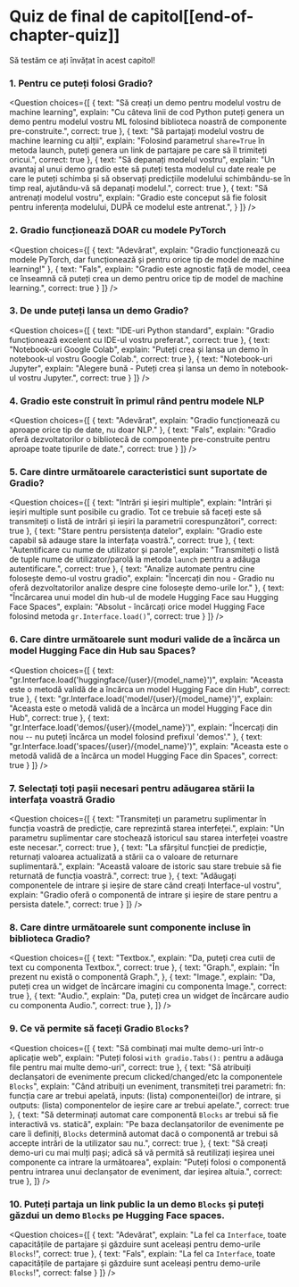 <!-- DISABLE-FRONTMATTER-SECTIONS -->

# Quiz de final de capitol[[end-of-chapter-quiz]]

<CourseFloatingBanner
    chapter={9}
    classNames="absolute z-10 right-0 top-0"
/>

Să testăm ce ați învățat în acest capitol!

### 1. Pentru ce puteți folosi Gradio?

<Question
	choices={[
        {
			text: "Să creați un demo pentru modelul vostru de machine learning",
			explain: "Cu câteva linii de cod Python puteți genera un demo pentru modelul vostru ML folosind biblioteca noastră de componente pre-construite.",
			correct: true
		},
		{
			text: "Să partajați modelul vostru de machine learning cu alții",
			explain: "Folosind parametrul <code>share=True</code> în metoda launch, puteți genera un link de partajare pe care să îl trimiteți oricui.",
            correct: true
		},
		{
			text: "Să depanați modelul vostru",
			explain: "Un avantaj al unui demo gradio este să puteți testa modelul cu date reale pe care le puteți schimba și să observați predicțiile modelului schimbându-se în timp real, ajutându-vă să depanați modelul.",
			correct: true
		},
		{
			text: "Să antrenați modelul vostru",
			explain: "Gradio este conceput să fie folosit pentru inferența modelului, DUPĂ ce modelul este antrenat.",
		}
	]}
/>

### 2. Gradio funcționează DOAR cu modele PyTorch

<Question
	choices={[
        {
			text: "Adevărat",
			explain: "Gradio funcționează cu modele PyTorch, dar funcționează și pentru orice tip de model de machine learning!"
        },
        {
			text: "Fals",
			explain: "Gradio este agnostic față de model, ceea ce înseamnă că puteți crea un demo pentru orice tip de model de machine learning.",
			correct: true
        }
	]}
/>

### 3. De unde puteți lansa un demo Gradio?

<Question
	choices={[
        {
			text: "IDE-uri Python standard",
			explain: "Gradio funcționează excelent cu IDE-ul vostru preferat.",
            correct: true
        },
        {
			text: "Notebook-uri Google Colab",
			explain: "Puteți crea și lansa un demo în notebook-ul vostru Google Colab.",
			correct: true
        },
        {
			text: "Notebook-uri Jupyter",
			explain: "Alegere bună - Puteți crea și lansa un demo în notebook-ul vostru Jupyter.",
			correct: true
        }
	]}
/>

### 4. Gradio este construit în primul rând pentru modele NLP

<Question
	choices={[
        {
			text: "Adevărat",
			explain: "Gradio funcționează cu aproape orice tip de date, nu doar NLP."
        },
        {
			text: "Fals",
			explain: "Gradio oferă dezvoltatorilor o bibliotecă de componente pre-construite pentru aproape toate tipurile de date.",
            correct: true
        }
	]}
/>

### 5. Care dintre următoarele caracteristici sunt suportate de Gradio?

<Question
	choices={[
        {
			text: "Intrări și ieșiri multiple",
			explain: "Intrări și ieșiri multiple sunt posibile cu gradio. Tot ce trebuie să faceți este să transmiteți o listă de intrări și ieșiri la parametrii corespunzători",
            correct: true
        },
        {
			text: "Stare pentru persistența datelor",
			explain: "Gradio este capabil să adauge stare la interfața voastră.",
			correct: true
        },
        {
			text: "Autentificare cu nume de utilizator și parole",
			explain: "Transmiteți o listă de tuple nume de utilizator/parolă la metoda `launch` pentru a adăuga autentificare.",
			correct: true
        },
        {
			text: "Analize automate pentru cine folosește demo-ul vostru gradio",
			explain: "Încercați din nou - Gradio nu oferă dezvoltatorilor analize despre cine folosește demo-urile lor."
        },
        {
			text: "Încărcarea unui model din hub-ul de modele Hugging Face sau Hugging Face Spaces",
			explain: "Absolut - încărcați orice model Hugging Face folosind metoda <code>gr.Interface.load()</code>",
			correct: true
        }
	]}
/>

### 6. Care dintre următoarele sunt moduri valide de a încărca un model Hugging Face din Hub sau Spaces?

<Question
	choices={[
        {
			text: "gr.Interface.load('huggingface/{user}/{model_name}')",
			explain: "Aceasta este o metodă validă de a încărca un model Hugging Face din Hub",
            correct: true
        },
        {
			text: "gr.Interface.load('model/{user}/{model_name}')",
			explain: "Aceasta este o metodă validă de a încărca un model Hugging Face din Hub",
			correct: true
        },
        {
			text: "gr.Interface.load('demos/{user}/{model_name}')",
			explain: "Încercați din nou -- nu puteți încărca un model folosind prefixul 'demos'."
        },
        {
			text: "gr.Interface.load('spaces/{user}/{model_name}')",
			explain: "Aceasta este o metodă validă de a încărca un model Hugging Face din Spaces",
			correct: true
        }
	]}
/>

### 7. Selectați toți pașii necesari pentru adăugarea stării la interfața voastră Gradio

<Question
	choices={[
        {
			text: "Transmiteți un parametru suplimentar în funcția voastră de predicție, care reprezintă starea interfeței.",
			explain: "Un parametru suplimentar care stochează istoricul sau starea interfeței voastre este necesar.",
            correct: true
        },
        {
			text: "La sfârșitul funcției de predicție, returnați valoarea actualizată a stării ca o valoare de returnare suplimentară.",
			explain: "Această valoare de istoric sau stare trebuie să fie returnată de funcția voastră.",
            correct: true
        },
        {
			text: "Adăugați componentele de intrare și ieșire de stare când creați Interface-ul vostru",
			explain: "Gradio oferă o componentă de intrare și ieșire de stare pentru a persista datele.",
            correct: true
        }
	]}
/>

### 8. Care dintre următoarele sunt componente incluse în biblioteca Gradio?

<Question
	choices={[
        {
			text: "Textbox.",
			explain: "Da, puteți crea cutii de text cu componenta Textbox.",
            correct: true
        },
        {
			text: "Graph.",
			explain: "În prezent nu există o componentă Graph.",
        },
        {
			text: "Image.",
			explain: "Da, puteți crea un widget de încărcare imagini cu componenta Image.",
            correct: true
        },
        {
			text: "Audio.",
			explain: "Da, puteți crea un widget de încărcare audio cu componenta Audio.",
            correct: true
        },
	]}
/>

### 9. Ce vă permite să faceți Gradio `Blocks`?

<Question
	choices={[
        {
			text: "Să combinați mai multe demo-uri într-o aplicație web",
			explain: "Puteți folosi `with gradio.Tabs():` pentru a adăuga file pentru mai multe demo-uri",
			correct: true
        },
        {
			text: "Să atribuiți declanșatori de evenimente precum clicked/changed/etc la componentele `Blocks`",
			explain: "Când atribuiți un eveniment, transmiteți trei parametri: fn: funcția care ar trebui apelată, inputs: (lista) componentei(lor) de intrare, și outputs: (lista) componentelor de ieșire care ar trebui apelate.",
			correct: true
        },
        {
			text: "Să determinați automat care componentă `Blocks` ar trebui să fie interactivă vs. statică",
			explain: "Pe baza declanșatorilor de evenimente pe care îi definiți, `Blocks` determină automat dacă o componentă ar trebui să accepte intrări de la utilizator sau nu.",
			correct: true
        },
		 {
			text: "Să creați demo-uri cu mai mulți pași; adică să vă permită să reutilizați ieșirea unei componente ca intrare la următoarea",
			explain: "Puteți folosi o componentă pentru intrarea unui declanșator de eveniment, dar ieșirea altuia.",
            correct: true
        },
	]}
/>

### 10. Puteți partaja un link public la un demo `Blocks` și puteți găzdui un demo `Blocks` pe Hugging Face spaces.

<Question
	choices={[
        {
			text: "Adevărat",
			explain: "La fel ca `Interface`, toate capacitățile de partajare și găzduire sunt aceleași pentru demo-urile `Blocks`!",
			correct: true
        },
        {
			text: "Fals",
			explain: "La fel ca `Interface`, toate capacitățile de partajare și găzduire sunt aceleași pentru demo-urile `Blocks`!",
			correct: false
        }
	]}
/> 